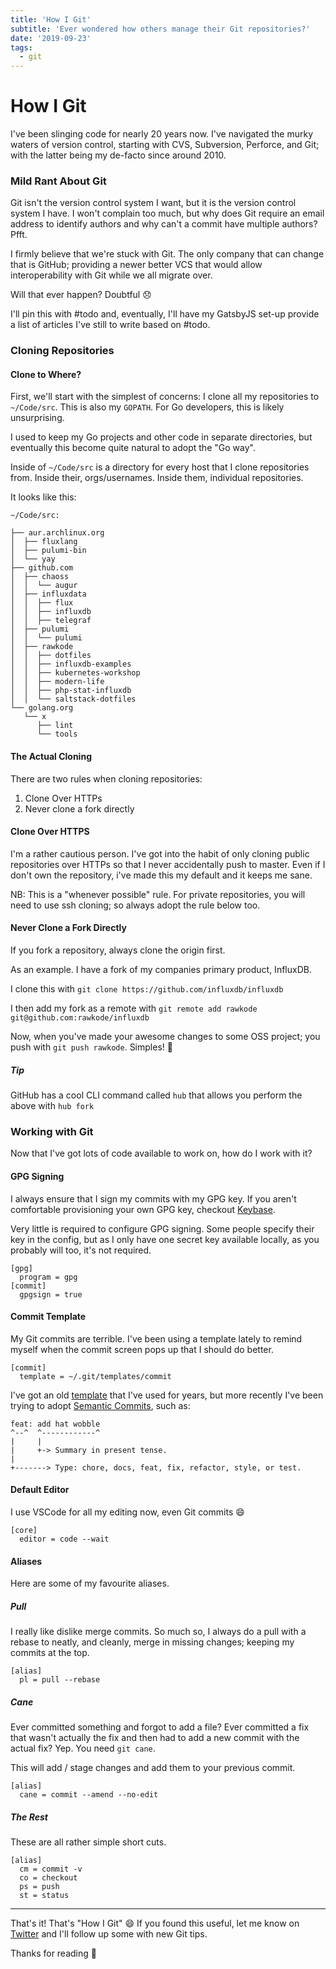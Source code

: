 ```yaml
---
title: 'How I Git'
subtitle: 'Ever wondered how others manage their Git repositories?'
date: '2019-09-23'
tags:
  - git
---
```


# How I Git

I've been slinging code for nearly 20 years now. I've navigated the murky waters of version control, starting with CVS, Subversion, Perforce, and Git; with the latter being my de-facto since around 2010.

### Mild Rant About Git

Git isn't the version control system I want, but it is the version control system I have. I won't complain too much, but why does Git require an email address to identify authors and why can't a commit have multiple authors? Pfft.

I firmly believe that we're stuck with Git. The only company that can change that is GitHub; providing a newer better VCS that would allow interoperability with Git while we all migrate over.

Will that ever happen? Doubtful :disappointed:

I'll pin this with #todo and, eventually, I'll have my GatsbyJS set-up provide a list of articles I've still to write based on #todo.

### Cloning Repositories

#### Clone to Where?

First, we'll start with the simplest of concerns: I clone all my repositories to `~/Code/src`. This is also my `GOPATH`. For Go developers, this is likely unsurprising.

I used to keep my Go projects and other code in separate directories, but eventually this become quite natural to adopt the "Go way".

Inside of `~/Code/src` is a directory for every host that I clone repositories from. Inside their, orgs/usernames. Inside them, individual repositories.

It looks like this:

```
~/Code/src:

├── aur.archlinux.org
│  ├── fluxlang
│  ├── pulumi-bin
│  └── yay
├── github.com
│  ├── chaoss
│  │  └── augur
│  ├── influxdata
│  │  ├── flux
│  │  ├── influxdb
│  │  ├── telegraf
│  ├── pulumi
│  │  └── pulumi
│  ├── rawkode
│  │  ├── dotfiles
│  │  ├── influxdb-examples
│  │  ├── kubernetes-workshop
│  │  ├── modern-life
│  │  ├── php-stat-influxdb
│  │  └── saltstack-dotfiles
└── golang.org
   └── x
      ├── lint
      └── tools
```

#### The Actual Cloning

There are two rules when cloning repositories:

1. Clone Over HTTPs
2. Never clone a fork directly

#### Clone Over HTTPS

I'm a rather cautious person. I've got into the habit of only cloning public repositories over HTTPs so that I never accidentally push to master. Even if I don't own the repository, i've made this my default and it keeps me sane.

NB: This is a "whenever possible" rule. For private repositories, you will need to use ssh cloning; so always adopt the rule below too.

#### Never Clone a Fork Directly

If you fork a repository, always clone the origin first.

As an example. I have a fork of my companies primary product, InfluxDB.

I clone this with `git clone https://github.com/influxdb/influxdb`

I then add my fork as a remote with `git remote add rawkode git@github.com:rawkode/influxdb`

Now, when you've made your awesome changes to some OSS project; you push with `git push rawkode`. Simples! :tada:

##### Tip

GitHub has a cool CLI command called `hub` that allows you perform the above with `hub fork`

### Working with Git

Now that I've got lots of code available to work on, how do I work with it?

#### GPG Signing

I always ensure that I sign my commits with my GPG key. If you aren't comfortable provisioning your own GPG key, checkout [Keybase](https://keybase.io).

Very little is required to configure GPG signing. Some people specify their key in the config, but as I only have one secret key available locally, as you probably will too, it's not required.

```
[gpg]
  program = gpg
[commit]
  gpgsign = true
```

#### Commit Template

My Git commits are terrible. I've been using a template lately to remind myself when the commit screen pops up that I should do better.

```
[commit]
  template = ~/.git/templates/commit
```

I've got an old [template](https://github.com/rawkode/saltstack-dotfiles/blob/master/states/development/git/files/templates/commit.txt) that I've used for years, but more recently I've been trying to adopt [Semantic Commits](https://seesparkbox.com/foundry/semantic_commit_messages), such as:

```
feat: add hat wobble
^--^  ^------------^
|     |
|     +-> Summary in present tense.
|
+-------> Type: chore, docs, feat, fix, refactor, style, or test.
```

#### Default Editor

I use VSCode for all my editing now, even Git commits :smile:

```
[core]
  editor = code --wait
```

#### Aliases

Here are some of my favourite aliases.

##### Pull

I really like dislike merge commits. So much so, I always do a pull with a rebase to neatly, and cleanly, merge in missing changes; keeping my commits at the top.

```
[alias]
  pl = pull --rebase
```

##### Cane

Ever committed something and forgot to add a file? Ever committed a fix that wasn't actually the fix and then had to add a new commit with the actual fix? Yep. You need `git cane`.

This will add / stage changes and add them to your previous commit.

```
[alias]
  cane = commit --amend --no-edit
```

##### The Rest

These are all rather simple short cuts.

```
[alias]
  cm = commit -v
  co = checkout
  ps = push
  st = status
```

---

That's it! That's "How I Git" :smile: If you found this useful, let me know on [Twitter](https://twitter.com/rawkode) and I'll follow up some with new Git tips.

Thanks for reading :wave:
